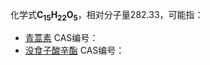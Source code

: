 {{DISPLAYTITLE:C<sub>15</sub>H<sub>22</sub>O<sub>5</sub>}}{{MolFormDisambigNav|C=15|H=22|O=5}}
化学式'''C<sub>15</sub>H<sub>22</sub>O<sub>5</sub>'''，相对分子量282.33，可能指：

* [[青蒿素|青蒿素]] CAS编号：{{CAS|63968-64-9}}
* [[没食子酸辛酯|没食子酸辛酯]] CAS编号：{{CAS|1034-01-1}}

{{MolFormDisambig}}